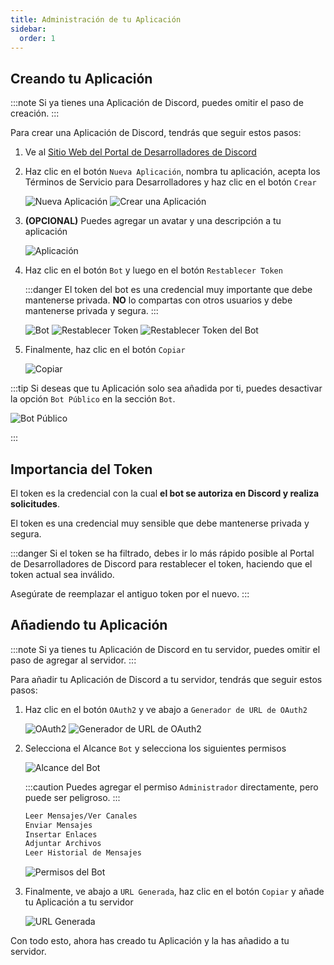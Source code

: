 ```yaml
---
title: Administración de tu Aplicación
sidebar:
  order: 1
---
```



## Creando tu Aplicación

:::note
Si ya tienes una Aplicación de Discord, puedes omitir el paso de creación.
:::

Para crear una Aplicación de Discord, tendrás que seguir estos pasos:

<Steps>

1. Ve al <a href="https://discord.com/developers/applications" target="_blank">Sitio Web del Portal de Desarrolladores de Discord</a>

2. Haz clic en el botón `Nueva Aplicación`, nombra tu aplicación, acepta los Términos de Servicio para Desarrolladores y haz clic en el botón `Crear`

   ![Nueva Aplicación](../../../../assets/images/en/managing-your-application/NewApplicationButton.webp)
   ![Crear una Aplicación](../../../../assets/images/en/managing-your-application/CreateAnApplication.webp)

3. **(OPCIONAL)** Puedes agregar un avatar y una descripción a tu aplicación

   ![Aplicación](../../../../assets/images/en/managing-your-application/Application.webp)

4. Haz clic en el botón `Bot` y luego en el botón `Restablecer Token`

   :::danger
   El token del bot es una credencial muy importante que debe mantenerse privada. **NO** lo compartas con otros usuarios y debe mantenerse privada y segura.
   :::

   ![Bot](../../../../assets/images/en/managing-your-application/BotButton.webp)
   ![Restablecer Token](../../../../assets/images/en/managing-your-application/ResetTokenButton.webp)
   ![Restablecer Token del Bot](../../../../assets/images/en/managing-your-application/ResetBotToken.webp)

5. Finalmente, haz clic en el botón `Copiar`

   ![Copiar](../../../../assets/images/en/managing-your-application/CopyButton.webp)

</Steps>

:::tip
Si deseas que tu Aplicación solo sea añadida por ti, puedes desactivar la opción `Bot Público` en la sección `Bot`.

![Bot Público](../../../../assets/images/en/managing-your-application/PublicBotOption.webp)

:::

## Importancia del Token

El token es la credencial con la cual **el bot se autoriza en Discord y realiza solicitudes**.

El token es una credencial muy sensible que debe mantenerse privada y segura.

:::danger
Si el token se ha filtrado, debes ir lo más rápido posible al Portal de Desarrolladores de Discord para restablecer el token, haciendo que el token actual sea inválido.

Asegúrate de reemplazar el antiguo token por el nuevo.
:::

## Añadiendo tu Aplicación

:::note
Si ya tienes tu Aplicación de Discord en tu servidor, puedes omitir el paso de agregar al servidor.
:::

Para añadir tu Aplicación de Discord a tu servidor, tendrás que seguir estos pasos:

<Steps>

1. Haz clic en el botón `OAuth2` y ve abajo a `Generador de URL de OAuth2`

   ![OAuth2](../../../../assets/images/en/managing-your-application/OAuth2Button.webp)
   ![Generador de URL de OAuth2](../../../../assets/images/en/managing-your-application/OAuth2URLGenerator.webp)

2. Selecciona el Alcance `Bot` y selecciona los siguientes permisos

   ![Alcance del Bot](../../../../assets/images/en/managing-your-application/BotScopeButton.webp)

   :::caution
   Puedes agregar el permiso `Administrador` directamente, pero puede ser peligroso.
   :::

   ```txt title="Permisos seguros para tu bot" frame="terminal"
   Leer Mensajes/Ver Canales
   Enviar Mensajes
   Insertar Enlaces
   Adjuntar Archivos
   Leer Historial de Mensajes
   ```

   ![Permisos del Bot](../../../../assets/images/en/managing-your-application/BotPermissions.webp)

3. Finalmente, ve abajo a `URL Generada`, haz clic en el botón `Copiar` y añade tu Aplicación a tu servidor

   ![URL Generada](../../../../assets/images/en/managing-your-application/GeneratedURL.webp)

</Steps>

Con todo esto, ahora has creado tu Aplicación y la has añadido a tu servidor.
